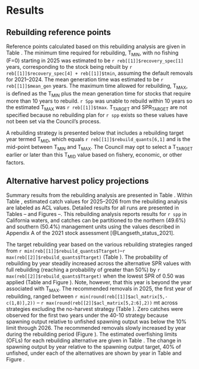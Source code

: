 # Results

## Rebuilding reference points

Reference points calculated based on this rebuilding analysis are given in Table \ref{tab:ref-points}. The minimum time required for rebuilding, $\text{T}_\text{MIN}$, with no fishing (F=0) starting in 2025 was estimated to be `r reb[[1]]$recovery_spec[1] ` years, corresponding to the stock being rebuilt by `r reb[[1]]$recovery_spec[4] + reb[[1]]$tmin `, assuming the default removals for 2021--2024. The mean generation time was estimated to be `r reb[[1]]$mean_gen ` years. The maximum time allowed for rebuilding, $\text{T}_\text{MAX}$, is defined as the $\text{T}_\text{MIN}$ plus the mean generation time for stocks that require more than 10 years to rebuild.  `r Spp` was unable to rebuild within 10 years so the estimated $\text{T}_\text{MAX}$ was `r reb[[1]]$tmax `. $\text{T}_\text{TARGET}$ and $\text{SPR}_\text{TARGET}$ are not specified because no rebuilding plan for `r spp` exists so these values have not been set via the Council's process.

A rebuilding strategy is presented below that includes a rebuilding target year termed $\text{T}_\text{MID}$, which equals `r reb[[1]]$rebuild_quants[6,1]` and is the mid-point between $\text{T}_\text{MIN}$ and $\text{T}_\text{MAX}$. The Council may opt to select a $\text{T}_\text{TARGET}$ earlier or later than this $\text{T}_\text{MID}$ value based on fishery, economic, or other factors.

## Alternative harvest policy projections

Summary results from the rebuilding analysis are presented in Table \ref{tab:reb-options}. Within Table \ref{tab:reb-options}, estimated catch values for 2025--2026 from the rebuilding analysis are labeled as ACL values. Detailed results for all runs are presented in Tables \ref{tab:prob-mat}--\ref{tab:rel-ssb-mat} and Figures \ref{fig:prob-fig}--\ref{fig:ssb-fig}. This rebuilding analysis reports results for `r spp` in California waters, and catches can be partitioned to the northern (49.6$\%$) and southern (50.4$\%$) management units using the values described in Appendix A of the 2021 stock assessment [@Langseth_status_2021].

The target rebuilding year based on the various rebuilding strategies ranged from `r min(reb[[1]]$rebuild_quants$Ttarget)`--`r max(reb[[2]]$rebuild_quants$Ttarget)` (Table \ref{tab:reb-options}). The probability of rebuilding by year steadily increased across the alternative SPR values with full rebuilding (reaching a probability of greater than 50$\%$) by `r max(reb[[2]]$rebuild_quants$Ttarget)` when the lowest SPR of 0.50 was applied (Table \ref{tab:prob-mat} and Figure \ref{fig:prob-fig}). Note, however, that this year is beyond the year associated with $\text{T}_\text{MAX}$. The recommended removals in 2025, the first year of rebuilding, ranged between `r min(round(reb[[1]]$acl_matrix[5,-c(1,8)],2))` -- `r max(round(reb[[2]]$acl_matrix[5,2:6],2))` mt across strategies excluding the no-harvest strategy (Table \ref{tab:acl-mat}). Zero catches were observed for the first two years under the 40-10 strategy because spawning output relative to unfished spawning output was below the 10$\%$ limit through 2026. The recommended removals slowly increased by year during the rebuilding period (Figure \ref{fig:acl-fig}). The estimated overfishing limits (OFLs) for each rebuilding alternative are given in Table \ref{tab:ofl-mat}. The change in spawning output by year relative to the spawning output target, 40$\%$ of unfished, under each of the alternatives are shown by year in Table \ref{tab:rel-ssb-mat} and Figure \ref{fig:rel-ssb-fig}. 
<!-- The harvest rate to obtain a 50% probability of recovery by $\text{T}_\text{MAX}$ corresponds to an SPR that is lower than 0.5, which represents catch that is greater than the OFL, so is not provided in the tables.  -->
